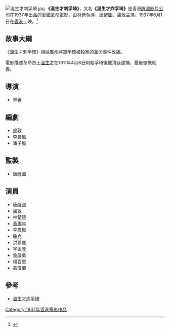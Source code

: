 [[File:溫生才刺孚琦.jpg|thumb]]
'''《溫生才刺孚琦》'''，又名'''《溫生才炸孚琦》'''是香港[[醒圖影片公司|醒圖影片公司]]在1937年出品的愛國革命電影，由[[林蒼_(導演)|林蒼]]執導，[[唐醒圖|唐醒圖]]、[[盧敦|盧敦]]主演。1937年6月1日在[[英属香港|香港]]上映。<ref>{{Cite web |url=http://www.lcsd.gov.hk/ce/CulturalService/HKFA/documents/2005525/2007342/7-2-1.pdf |title=港產電影一覽(1914-2010) |access-date=2016-01-15 |archive-date=2019-10-15 |archive-url=https://web.archive.org/web/20191015170025/https://www.lcsd.gov.hk/CE/CulturalService/HKFA/documents/2005525/2007342/7-2-1.pdf |dead-url=yes }}</ref>

==故事大綱==
《溫生才刺孚琦》根據廣州將軍[[孚琦|孚琦]]被殺案的革命事件改編。

電影描述革命烈士[[溫生才|溫生才]]在1911年4月8日刺殺孚琦後被清廷逮捕，最後慷慨就義。

==導演==
*林蒼

==編劇==
*盧敦
*李晨風
*潘子膽

==監製==
*唐醒圖

==演員==
*唐醒圖
*盧敦
*林楚楚
*[[黃壽年|黃壽年]]
*李晨風	
*駱克
*洪夢塵	
*岑孟登	
*詹啟勇	
*楊百堅	
*高偉蘭

==參考==
{{reflist}}
*[http://hkmdb.com/db/movies/view.mhtml?id=159&display_set=big5 溫生才炸孚琦] {{Wayback|url=http://hkmdb.com/db/movies/view.mhtml?id=159&display_set=big5 |date=20201125115404 }}
[[Category:1937年香港電影作品|Category:1937年香港電影作品]]
